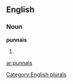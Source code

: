 ==English==

===Noun===
'''punnais'''

# {{plural of|[[punnai]]}}

[[Category:English plurals]]

[[ar:punnais]]